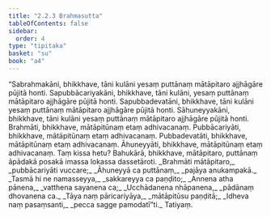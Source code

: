 ```yaml
---
title: "2.2.3 Brahmasutta"
tableOfContents: false
sidebar:
  order: 4
type: "tipitaka"
basket: "su"
book: "a4"
---
```



<DynamicBreadcrumb />

<Division number="63" book="a4" bookNo="15" page="381">

<Paragraph number="469" book="a4">
“Sabrahmakāni, bhikkhave, tāni kulāni yesaṃ puttānaṃ mātāpitaro ajjhāgāre pūjitā honti. Sapubbācariyakāni, bhikkhave, tāni kulāni, yesaṃ puttānaṃ mātāpitaro ajjhāgāre pūjitā honti. Sapubbadevatāni, bhikkhave, tāni kulāni yesaṃ puttānaṃ mātāpitaro ajjhāgāre pūjitā honti. Sāhuneyyakāni, bhikkhave, tāni kulāni yesaṃ puttānaṃ mātāpitaro ajjhāgāre pūjitā honti.
</Paragraph>

<Paragraph number="470" book="a4">
Brahmāti, bhikkhave, mātāpitūnaṃ etaṃ adhivacanaṃ. Pubbācariyāti, bhikkhave, mātāpitūnaṃ etaṃ adhivacanaṃ. Pubbadevatāti, bhikkhave, mātāpitūnaṃ etaṃ adhivacanaṃ. Āhuneyyāti, bhikkhave, mātāpitūnaṃ etaṃ adhivacanaṃ. Taṃ kissa hetu? Bahukārā, bhikkhave, mātāpitaro, puttānaṃ āpādakā posakā imassa lokassa dassetāroti.
</Paragraph>

<Paragraph number="471" type="verses" book="a4">
_Brahmāti mātāpitaro,_  
_pubbācariyāti vuccare;_  
_Āhuneyyā ca puttānaṃ,_  
_pajāya anukampakā._  

</Paragraph>

<Paragraph number="472" type="verses" book="a4">
_Tasmā hi ne namasseyya,_  
_sakkareyya ca paṇḍito;_  
_Annena atha pānena,_  
_vatthena sayanena ca;_  
_Ucchādanena nhāpanena,_  
_pādānaṃ dhovanena ca._  

</Paragraph>

<Paragraph number="473" type="verses" book="a4">
_Tāya naṃ pāricariyāya,_  
_mātāpitūsu paṇḍitā;_  
_Idheva naṃ pasaṃsanti,_  
_pecca sagge pamodatī”ti._  


</Paragraph>
</Division>

<Paragraph number="474" type="center" book="a4">
Tatiyaṃ.
</Paragraph>